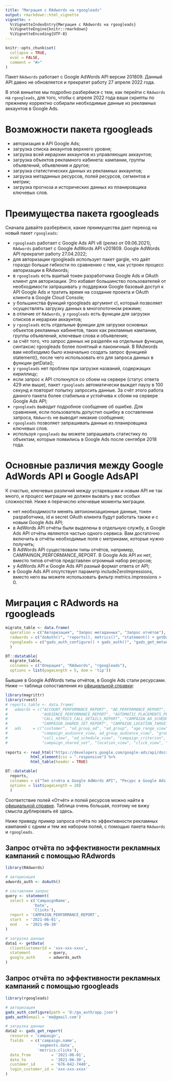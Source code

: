```yaml
---
title: "Миграция с RAdwords на rgoogleads"
output: rmarkdown::html_vignette
vignette: >
  %\VignetteIndexEntry{Миграция с RAdwords на rgoogleads}
  %\VignetteEngine{knitr::rmarkdown}
  %\VignetteEncoding{UTF-8}
---
```


```r
knitr::opts_chunk$set(
  collapse = TRUE,
  eval = FALSE,
  comment = "#>"
)
```

Пакет `RAdwords` работает с Google AdWords API версии 201809. Данный API давно не обновляется и прекратит работу 27 апреля 2022 года.

В этой виньетке мы подробно разберёмся с тем, как перейти с `RAdwords` на `rgoogleads`, для того, чтобы с апреля 2022 года ваши скрипты по прежнему корректно собирали необходимые данные из рекламных аккаунтов в Google Ads.

# Возможности пакета rgoogleads

* авторизация в API Google Ads;
* загрузка списка аккаунтов верхнего уровня;
* загрузка всей иерархии аккаунтов из управляющих аккаунтов;
* загрузка объектов рекламного кабинета: кампании, группы объявлений, объявления и другое;
* загрузка статистических данных из рекламных аккаунтов;
* загрузка метаданных ресурсов, полей ресурсов, сегментов и метрик;
* загрузка прогноза и исторических данных из планировщика ключевых слов.

# Преимущества пакета rgoogleads

Сначала давайте разберёмся, какие преимущества дает переход на новый пакет `rgoogleads`:

* `rgoogleads` работает с Google Ads API v8 (релиз от 09.06.2021), `RAdwords` работает с Google AdWords API v201809. Google AdWords  API прекратит работу 27.04.2022;
* для авторизации rgoogleads использует пакет gargle, что даёт гораздо больше гибкости по сравнению с тем,  как устроен процесс авторизации в RAdwords;
* в `rgoogleads` есть вшитый токен разработчика Google Ads и OAuth клиент для авторизации. Это избавит большинство пользователей от необходимости запрашивать у поддержки Google базовый доступ к API Google Ads и тратить время на создание проекта и OAuth клиента в Google Cloud Console;
* у большинства функций rgoogleads аргумент cl, который позволяет осуществлять загрузку данных в многопоточном режиме;
* в отличие от `RAdwords`, у `rgoogleads` есть функции для загрузки списков и иерархии аккаунтов;
* у `rgoogleads` есть отдельные функции для загрузки основных объектов рекламных кабинетов, таких как рекламные кампании, группы объявлений, ключевые слова и объявления;
* за счёт того, что запрос данных не разделён на отдельные функции, синтаксис rgoogleads более понятный и лаконичный. В RAdwords вам необходимо было изначально создать запрос функцией statement(), после чего использовать его для запроса данных в функции getData();
* у `rgoogleads` нет проблем при загрузке названий, содержащих кириллицу;
* если запрос к API столкнулся со сбоем на сервере (статус ответа 429 или выше), пакет `rgoogleads` автоматически выждет паузу в 100 секунд и повторит попытку запросить данные. За счёт этого работа данного пакета более стабильна и устойчива к сбоям на сервере Google Ads API;
* `rgoogleads` выводит подробное сообщение об ошибке. Для сравнения, если пользователь допустил ошибку в составлении запроса, `RAdwords` не выводит никакие сообщения;
* `rgoogleads` позволяет запрашивать данные из планировщика ключевых слов.
* используя `rgoogleads` вы можете запрашивать статистику по объектам, которые появились в Google Ads после сентября 2018 года.

# Основные различия между Google AdWords API и Google AdsAPI

К счастью, ключевых различий между устаревшим и новым API не так много, и процесс миграции не должен вызвать у вас особых сложностей. Ниже я перечислю ключевые моменты миграции.

* нет необходимости менять автоионизационные данные, токен разработчика, id и secret OAuth клиента будут работать также и с новым Google Ads API;
* в AdWords API отчёты были выделены в отдельную службу, в Google Ads API отчёты являются частью одного сервиса. Вам достаточно включить в отчёты необходимые поля с метриками, которые нужно получить;
* В AdWords API существовали типы отчётов, например, CAMPAINGN_PERFORMANCE_REPORT. В Google Ads API их нет, вместо типов отчётов представлен огромный набор ресурсов;
* у AdWords API и Google Ads API разный формат ответа от API;
* в Google Ads API отсутствует параметр includeZeroImpressions, вместо него вы можете использовать фильтр metrics.impressions > 0.

# Миграция с RAdwords на rgoogleads

```r

migrate_table <- data.frame(
  operation = c("Авторизация", "Запрос метаданных", "Запрос отчётов"),
  radwords = c("doAuth()", "reports(), metrics()", "statement() + getData()"),
  rgoogleads = c("gads_auth_configure() + gads_auth()", "gads_get_metadata(), gads_get_fields()", "gads_get_report()")
  )

DT::datatable(
  migrate_table, 
  colnames = c("Операция", "RAdwords", "rgoogleads"),
  options = list(pageLength = 5, dom = 'tip'))


```

Бывшие в Google AdWords типы отчётов, в Google Ads стали ресурсами. Ниже — таблица сопоставления из [официальной справки](https://developers.google.com/google-ads/api/docs/migration/mapping):


```r
library(magrittr)
library(rvest)
# reports_table <- data.frame(
#   adwords = c("ACCOUNT_PERFORMANCE_REPORT", "AD_PERFORMANCE_REPORT", "ADGROUP_PERFORMANCE_REPORT", "AGE_RANGE_PERFORMANCE_REPORT",
#               "AUDIENCE_PERFORMANCE_REPORT", "AUTOMATIC_PLACEMENTS_PERFORMANCE_REPORT", "BID_GOAL_PERFORMANCE_REPORT", "BUDGET_PERFORMANCE_REPORT",
#               "CALL_METRICS_CALL_DETAILS_REPORT", "CAMPAIGN_AD_SCHEDULE_TARGET_REPORT", "CAMPAIGN_CRITERIA_REPORT", "CAMPAIGN_PERFORMANCE_REPORT",
#               "CAMPAIGN_SHARED_SET_REPORT", "CAMPAIGN_LOCATION_TARGET_REPORT", "CLICK_PERFORMANCE_REPORT", "DISPLAY_KEYWORD_PERFORMANCE_REPORT"), 
#   ads     = c("customer", "ad_group_ad", "ad_group", "age_range_view",
#               "campaign_audience_view, ad_group_audience_view", "group_placement_view", "bidding_strategy", "campaign_budget",
#               "call_view", "ad_schedule_view", "campaign_criterion", "campaign",
#               "campaign_shared_set", "location_view", "click_view", "display_keyword_view"))
  
reports <- read_html("https://developers.google.com/google-ads/api/docs/migration/mapping") %>% 
           html_element(css = ".responsive") %>% 
           html_table(header = TRUE)

DT::datatable(
  reports, 
  colnames = c("Тип отчёта в Google AdWords API", "Ресурс в Google Ads API"),
  options = list(pageLength = 20)
  )

```

Соответствие полей «Отчёт» и полей ресурсов можно найти в [официальной справке](https://developers.google.com/google-ads/api/docs/migration/mapping#field_mappings_for_reports). Таблица очень большая, поэтому не вижу смысла дублировать её здесь.

Ниже приведу пример запроса отчёта по эффективности рекламных кампаний с одним и тем же набором полей, с помощью пакета `RAdwords` и `rgoogleads`.

## Запрос отчёта по эффективности рекламных кампаний с помощью RAdwords

```r
library(RAdwords)

# авторизация
adwords_auth <- doAuth()

# составляем запрос
query <- statement(
  select = c('CampaignName',
            'Date',
            'Clicks'),
  report = 'CAMPAIGN_PERFORMANCE_REPORT',
  start  = '2021-06-01',
  end    = '2021-06-30'
)

# загрузка данных
data1 <- getData(
  clientCustomerId = 'xxx-xxx-xxxx',
  statement        = query, 
  google_auth      = adwords_auth
)

```


## Запрос отчёта по эффективности рекламных кампаний с помощью rgoogleads

```r
library(rgoogleads)

# авторизация
gads_auth_configure(path = 'D:/ga_auth/app.json')
gads_auth(email = 'me@gmail.com')

# загрузка данных
data2 <- gads_get_report(
  resource = 'campaign',
  fields   = c('campaign.name',
              'segments.date',
              'metrics.clicks'),
  date_from         = '2021-06-01',
  date_to           = '2021-06-30',
  customer_id       = '676-642-7440',
  login_customer_id = 'xxx-xxx-xxxx'
)
```
